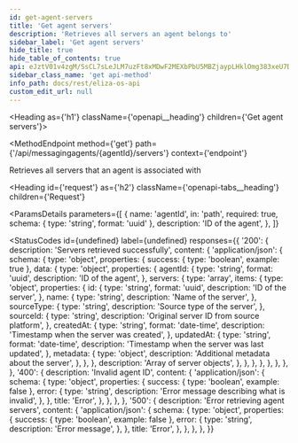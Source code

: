 ```yaml
---
id: get-agent-servers
title: 'Get agent servers'
description: 'Retrieves all servers an agent belongs to'
sidebar_label: 'Get agent servers'
hide_title: true
hide_table_of_contents: true
api: eJztV01v4zgM/SsCL7sLeJLM7uzFt8xMDwF2MEXbPbU5MBZjaypLHklOmg383xeU7Dpo0ja7GPQ0RoD4g6RIPpJ62kPA0kN+CzV5jyV5yABLMsHDMgNJvnCqCcoayOGajPQCRS8qghVoRJQWaKRwVJDaEIs48o01niAD25BDtrCQkIMnI78kfcigQYc1BXLswh4M1gR5Wn8hIQPFyzYYKsjA0fdWOZKQB9dSBr6oqEbI9xB2Dav54JQpIYO1dTUGyKFtlYTuaRiLz8KuRagouQ7dMhknHz5auWOLT9cqrAksmu8Bm0arIgY0/ebZ4P7YFbv6RkXgAB2HHxT5KEdGkuM8HDv9nI9Jh6Nw1tb
sidebar_class_name: 'get api-method'
info_path: docs/rest/eliza-os-api
custom_edit_url: null
---
```



<Heading as={'h1'} className={'openapi__heading'} children={'Get agent servers'}></Heading>

<MethodEndpoint
  method={'get'}
  path={'/api/messagingagents/{agentId}/servers'}
  context={'endpoint'}
></MethodEndpoint>

Retrieves all servers that an agent is associated with

<Heading
  id={'request'}
  as={'h2'}
  className={'openapi-tabs__heading'}
  children={'Request'}
></Heading>

<ParamsDetails
  parameters={[
    {
      name: 'agentId',
      in: 'path',
      required: true,
      schema: { type: 'string', format: 'uuid' },
      description: 'ID of the agent',
    },
  ]}
></ParamsDetails>

<StatusCodes
  id={undefined}
  label={undefined}
  responses={{
    '200': {
      description: 'Servers retrieved successfully',
      content: {
        'application/json': {
          schema: {
            type: 'object',
            properties: {
              success: { type: 'boolean', example: true },
              data: {
                type: 'object',
                properties: {
                  agentId: {
                    type: 'string',
                    format: 'uuid',
                    description: 'ID of the agent',
                  },
                  servers: {
                    type: 'array',
                    items: {
                      type: 'object',
                      properties: {
                        id: {
                          type: 'string',
                          format: 'uuid',
                          description: 'ID of the server',
                        },
                        name: {
                          type: 'string',
                          description: 'Name of the server',
                        },
                        sourceType: {
                          type: 'string',
                          description: 'Source type of the server',
                        },
                        sourceId: {
                          type: 'string',
                          description: 'Original server ID from source platform',
                        },
                        createdAt: {
                          type: 'string',
                          format: 'date-time',
                          description: 'Timestamp when the server was created',
                        },
                        updatedAt: {
                          type: 'string',
                          format: 'date-time',
                          description: 'Timestamp when the server was last updated',
                        },
                        metadata: {
                          type: 'object',
                          description: 'Additional metadata about the server',
                        },
                      },
                    },
                    description: 'Array of server objects',
                  },
                },
              },
            },
          },
        },
      },
    },
    '400': {
      description: 'Invalid agent ID',
      content: {
        'application/json': {
          schema: {
            type: 'object',
            properties: {
              success: { type: 'boolean', example: false },
              error: {
                type: 'string',
                description: 'Error message describing what is invalid',
              },
            },
            title: 'Error',
          },
        },
      },
    },
    '500': {
      description: 'Error retrieving agent servers',
      content: {
        'application/json': {
          schema: {
            type: 'object',
            properties: {
              success: { type: 'boolean', example: false },
              error: {
                type: 'string',
                description: 'Error message',
              },
            },
            title: 'Error',
          },
        },
      },
    },
  }}
></StatusCodes>
